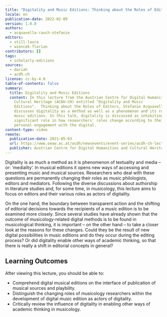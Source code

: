 ```yaml
---
title: "Digitality and Music Editions: Thinking about the Roles of Editors"
locale: en
publication-date: 2022-02-09
version: 1.0.0
authors:
  - acquavella-rauch-stefanie
editors:
  - still-laura
  - wiencek-florian
contributors: []
tags:
  - scholarly-editions
sources:
  - dariah
  - acdh-ch
license: cc-by-4.0
table-of-contents: false
summary:
  title: Digitality and Music Editions
  content: In this lecture from the Austrian Centre for Digital Humanities and
    Cultural Heritage (ACDH-CH) entitled "Digitality and Music
    Editions".  Thinking about the Roles of Editors, Stefanie Acquavella-Rauch
    discusses digitality as a method as well as a phenomenon and its role in
    music editions. In this talk, digitality is discussed as inhibiting a
    significant role in how researchers' roles change according to their
    personal engagement with the digital.
content-type: video
remote:
  publication-date: 2021-05-03
  url: https://www.oeaw.ac.at/acdh/newsevents/event-series/acdh-ch-lecture-71
  publisher: Austrian Centre for Digital Humanities and Cultural Heritage (ACDH-CH)
---
```

Digitality is as much a method as it is phenomenon of textuality and media – or: ‘mediality’. In musical editions it opens new ways of accessing and presenting music and musical sources. Researchers who deal with these questions are permanently changing their roles as music philologists, editors and mediators. Following the diverse discussions about authorship in literature studies and, for some time, in musicology, this lecture aims to focus on editors and their various roles as actors of digitality.

On the one hand, the boundary between transparent action and the shifting of editorial decisions towards the recipients of a music edition is to be examined more closely. Since several studies have already shown that the outcome of musicology-related digital methods is to be found in musicological thinking, it is important – on the other hand – to take a closer look at the reasons for these changes. Could they be the result of new digital possibilities in music editions and do they occur during the editing process? Or did digitality enable other ways of academic thinking, so that there is really a shift in editorial concepts in general?

## Learning Outcomes

After viewing this lecture, you should be able to:

* Comprehend digital musical editions on the interface of publication of musical sources and playbility.
* Distinguish the changing roles of musicology researchers within the development of digital music edition as actors of digitality.
* Critically review the influence of digitality in enabling other ways of academic thinking in musicology.

<VideoCard provider="youtube" id="5ZDb9aQixIU" title="Click to view" image="/assets/content/assets/en/resources/external/digitality-and-music-editions-thinking-about-the-roles-of-editors/acdh-stefanie-acquavella-rauch-png" subtitle="Stefanie Aquavella-Rauch – Digitality and Music Editions: Thinking about the Roles of Editors" />

